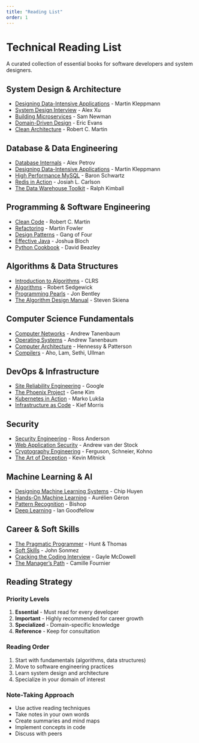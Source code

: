 ```yaml
---
title: "Reading List"
order: 1
---
```


# Technical Reading List

A curated collection of essential books for software developers and system designers.

## System Design & Architecture

- [Designing Data-Intensive Applications](designing-data-intensive.qmd) - Martin Kleppmann
- [System Design Interview](system-design-interview.qmd) - Alex Xu
- [Building Microservices](building-microservices.qmd) - Sam Newman
- [Domain-Driven Design](domain-driven-design.qmd) - Eric Evans
- [Clean Architecture](clean-architecture.qmd) - Robert C. Martin

## Database & Data Engineering

- [Database Internals](database-internals.qmd) - Alex Petrov
- [Designing Data-Intensive Applications](designing-data-intensive.qmd) - Martin Kleppmann
- [High Performance MySQL](high-performance-mysql.qmd) - Baron Schwartz
- [Redis in Action](redis-in-action.qmd) - Josiah L. Carlson
- [The Data Warehouse Toolkit](data-warehouse.qmd) - Ralph Kimball

## Programming & Software Engineering

- [Clean Code](clean-code.qmd) - Robert C. Martin
- [Refactoring](refactoring.qmd) - Martin Fowler
- [Design Patterns](design-patterns.qmd) - Gang of Four
- [Effective Java](effective-java.qmd) - Joshua Bloch
- [Python Cookbook](python-cookbook.qmd) - David Beazley

## Algorithms & Data Structures

- [Introduction to Algorithms](introduction-algorithms.qmd) - CLRS
- [Algorithms](algorithms.qmd) - Robert Sedgewick
- [Programming Pearls](programming-pearls.qmd) - Jon Bentley
- [The Algorithm Design Manual](algorithm-design-manual.qmd) - Steven Skiena

## Computer Science Fundamentals

- [Computer Networks](computer-networks.qmd) - Andrew Tanenbaum
- [Operating Systems](operating-systems.qmd) - Andrew Tanenbaum
- [Computer Architecture](computer-architecture.qmd) - Hennessy & Patterson
- [Compilers](compilers.qmd) - Aho, Lam, Sethi, Ullman

## DevOps & Infrastructure

- [Site Reliability Engineering](sre.qmd) - Google
- [The Phoenix Project](phoenix-project.qmd) - Gene Kim
- [Kubernetes in Action](kubernetes-in-action.qmd) - Marko Lukša
- [Infrastructure as Code](infrastructure-as-code.qmd) - Kief Morris

## Security

- [Security Engineering](security-engineering.qmd) - Ross Anderson
- [Web Application Security](web-security.qmd) - Andrew van der Stock
- [Cryptography Engineering](cryptography.qmd) - Ferguson, Schneier, Kohno
- [The Art of Deception](art-of-deception.qmd) - Kevin Mitnick

## Machine Learning & AI

- [Designing Machine Learning Systems](ml-systems.qmd) - Chip Huyen
- [Hands-On Machine Learning](hands-on-ml.qmd) - Aurélien Géron
- [Pattern Recognition](pattern-recognition.qmd) - Bishop
- [Deep Learning](deep-learning.qmd) - Ian Goodfellow

## Career & Soft Skills

- [The Pragmatic Programmer](pragmatic-programmer.qmd) - Hunt & Thomas
- [Soft Skills](soft-skills.qmd) - John Sonmez
- [Cracking the Coding Interview](cracking-coding-interview.qmd) - Gayle McDowell
- [The Manager's Path](managers-path.qmd) - Camille Fournier

## Reading Strategy

### Priority Levels
1. **Essential** - Must read for every developer
2. **Important** - Highly recommended for career growth
3. **Specialized** - Domain-specific knowledge
4. **Reference** - Keep for consultation

### Reading Order
1. Start with fundamentals (algorithms, data structures)
2. Move to software engineering practices
3. Learn system design and architecture
4. Specialize in your domain of interest

### Note-Taking Approach
- Use active reading techniques
- Take notes in your own words
- Create summaries and mind maps
- Implement concepts in code
- Discuss with peers 